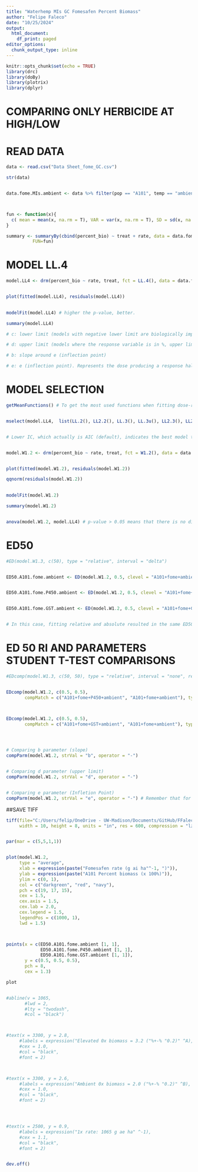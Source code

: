 ```yaml
---
title: "Waterhemp MIs GC Fomesafen Percent Biomass"
author: "Felipe Faleco"
date: "10/25/2024"
output:
  html_document:
    df_print: paged
editor_options: 
  chunk_output_type: inline
---
```


```r

knitr::opts_chunk$set(echo = TRUE)
library(drc)
library(doBy)
library(plotrix)
library(dplyr)

```


# COMPARING ONLY HERBICIDE AT HIGH/LOW

# READ DATA

```r

data <- read.csv("Data Sheet_fome_GC.csv")

str(data)


data.fome.MIs.ambient <- data %>% filter(pop == "A101", temp == "ambient")



fun <- function(x){
  c( mean = mean(x, na.rm = T), VAR = var(x, na.rm = T), SD = sd(x, na.rm = T), SE = std.error(x, na.rm = T), n = length(x))
}

summary <- summaryBy(cbind(percent_bio) ~ treat + rate, data = data.fome.MIs.ambient,
          FUN=fun)


```



# MODEL LL.4

```r

model.LL4 <- drm(percent_bio ~ rate, treat, fct = LL.4(), data = data.fome.MIs.ambient, type = "continuous")


plot(fitted(model.LL4), residuals(model.LL4))

                
modelFit(model.LL4) # higher the p-value, better.

summary(model.LL4) 

# c: lower limit (models with negative lower limit are biologically impossible. E.g., negative biomass, negative % biomass reduction, or negative % control)

# d: upper limit (models where the response variable is in %, upper limit bigger than 100% are biologically impossible. E.g., % biomass reduction, % control)

# b: slope around e (inflection point)

# e: e (inflection point). Represents the dose producing a response halfway between the u and l parameters (ED50)

```



# MODEL SELECTION

```r

getMeanFunctions() # To get the most used functions when fitting dose-response curves.


mselect(model.LL4,  list(LL.2(), LL2.2(), LL.3(), LL.3u(), LL2.3(), LL2.3u(), LL.4(), LL2.4(), LL.5(), LL2.5(), W1.2(), W2.2(), W1.3(), W1.3u(), W2.3(), W2.3u(), W1.4(), W2.4()))


# Lower IC, which actually is AIC (default), indicates the best model to be used. On the other hand, the highest the Lack of Fit, better the model. The two-, three-, and four-parameter log-logistic models are are symmetrical around the inflection point (parameter "e") while others (e.g. fiveparameter log-logistic, Gompertz, and Weibull) are asymmetrical. In symmetrical models, the parameter "e" and relative ED50 are identical, that is, they both indicate the dose that reduces the response midway between the upper and lower limits. In asymmetrical models, however, the parameter "e" does not have the same meaning as in symmetrical models, even though it is still the location of the inflection point. Therefore, in asymmetrical models, ED50 should be estimated as "absolute" and not relative.


model.W1.2 <- drm(percent_bio ~ rate, treat, fct = W1.2(), data = data.fome.MIs.ambient, type = "continuous")


plot(fitted(model.W1.2), residuals(model.W1.2))

qqnorm(residuals(model.W1.2))

                
modelFit(model.W1.2)

summary(model.W1.2) 


anova(model.W1.2, model.LL4) # p-value > 0.05 means that there is no difference between models. Therefore, we can use model LL.3

```



# ED50

```r

#ED(model.W1.3, c(50), type = "relative", interval = "delta")


ED50.A101.fome.ambient <- ED(model.W1.2, 0.5, clevel = "A101+fome+ambient", type = "absolute", interval = "delta")


ED50.A101.fome.P450.ambient <- ED(model.W1.2, 0.5, clevel = "A101+fome+P450+ambient", type = "absolute", interval = "delta")


ED50.A101.fome.GST.ambient <- ED(model.W1.2, 0.5, clevel = "A101+fome+GST+ambient", type = "absolute", interval = "delta")


# In this case, fitting relative and absolute resulted in the same ED50. Perhaps because W1.3 has a lower limit = 0. In simulations using the W1.4, then the relative and absolute ED50 are different. 

```


# ED 50 RI AND PARAMETERS STUDENT T-TEST COMPARISONS

```r

#EDcomp(model.W1.3, c(50, 50), type = "relative", interval = "none", reverse = F)


EDcomp(model.W1.2, c(0.5, 0.5), 
       compMatch = c("A101+fome+P450+ambient", "A101+fome+ambient"), type = "absolute", interval = "none", reverse = T)



EDcomp(model.W1.2, c(0.5, 0.5), 
       compMatch = c("A101+fome+GST+ambient", "A101+fome+ambient"), type = "absolute", interval = "none", reverse = T)




# Comparing b parameter (slope)
compParm(model.W1.2, strVal = "b", operator = "-")


# Comparing d parameter (upper limit)
compParm(model.W1.2, strVal = "d", operator = "-")


# Comparing e parameter (Infletion Point)
compParm(model.W1.2, strVal = "e", operator = "-") # Remember that for asymmetric models, the parameter"e" does not reflect the ED50. 


```



##SAVE TIFF

```r

tiff(file="C:/Users/felip/OneDrive - UW-Madison/Documents/GitHub/FFaleco/PhD/PhD Projects/Waterhemp/Metabolism Inhibitors/GC/Fomesafen/Fomesafen_Absolute ED_Multiple Comparisons/MIs_Fome + MIs_Ambient_GC_ DR Percent Bio.tiff",
     width = 10, height = 8, units = "in", res = 600, compression = "lzw")


par(mar = c(5,5,1,1))


plot(model.W1.2,
     type = "average",
     xlab = expression(paste("Fomesafen rate (g ai ha"^-1, ")")),
     ylab = expression(paste("A101 Percent biomass (x 100%)")),
     ylim = c(0, 1),
     col = c("darkgreen", "red", "navy"),
     pch = c(19, 17, 15),
     cex = 1.5,
     cex.axis = 1.5,
     cex.lab = 2.0,
     cex.legend = 1.5,
     legendPos = c(1000, 1),
     lwd = 1.5)



points(x = c(ED50.A101.fome.ambient [1, 1],
             ED50.A101.fome.P450.ambient [1, 1],
             ED50.A101.fome.GST.ambient [1, 1]),
       y = c(0.5, 0.5, 0.5),
       pch = 8,
       cex = 1.3)

plot


#abline(v = 1065, 
       #lwd = 2, 
       #lty = "twodash",
       #col = "black")



#text(x = 3300, y = 2.8, 
     #labels = expression("Elevated 0x biomass = 3.2 ("%+-% "0.2)" ^A),
     #cex = 1.0,
     #col = "black",
     #font = 2)



#text(x = 3300, y = 2.6, 
     #labels = expression("Ambient 0x biomass = 2.0 ("%+-% "0.2)" ^B),
     #cex = 1.0,
     #col = "black",
     #font = 2)




#text(x = 2500, y = 0.9, 
     #labels = expression("1x rate: 1065 g ae ha" ^-1),
     #cex = 1.1,
     #col = "black",
     #font = 2)


dev.off()


```

